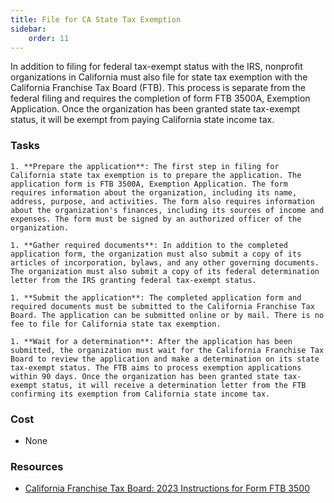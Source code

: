 ```yaml
---
title: File for CA State Tax Exemption
sidebar:
    order: 11
---
```


In addition to filing for federal tax-exempt status with the IRS, nonprofit organizations in California must also file for state tax exemption with the California Franchise Tax Board (FTB). This process is separate from the federal filing and requires the completion of form FTB 3500A, Exemption Application. Once the organization has been granted state tax-exempt status, it will be exempt from paying California state income tax.

### Tasks

<Steps>

    1. **Prepare the application**: The first step in filing for California state tax exemption is to prepare the application. The application form is FTB 3500A, Exemption Application. The form requires information about the organization, including its name, address, purpose, and activities. The form also requires information about the organization's finances, including its sources of income and expenses. The form must be signed by an authorized officer of the organization.

    1. **Gather required documents**: In addition to the completed application form, the organization must also submit a copy of its articles of incorporation, bylaws, and any other governing documents. The organization must also submit a copy of its federal determination letter from the IRS granting federal tax-exempt status.

    1. **Submit the application**: The completed application form and required documents must be submitted to the California Franchise Tax Board. The application can be submitted online or by mail. There is no fee to file for California state tax exemption.

    1. **Wait for a determination**: After the application has been submitted, the organization must wait for the California Franchise Tax Board to review the application and make a determination on its state tax-exempt status. The FTB aims to process exemption applications within 90 days. Once the organization has been granted state tax-exempt status, it will receive a determination letter from the FTB confirming its exemption from California state income tax.

</Steps>

### Cost

- None

### Resources

- [California Franchise Tax Board: 2023 Instructions for Form FTB 3500](https://www.ftb.ca.gov/forms/misc/3500-booklet.html)
